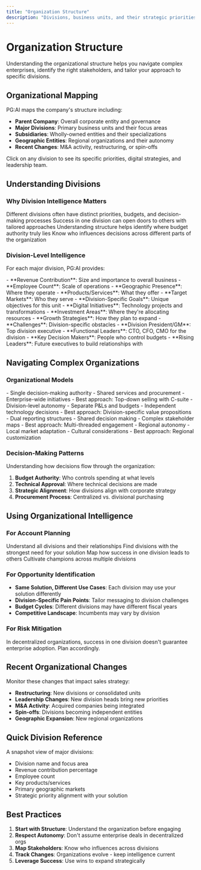 ```yaml
---
title: "Organization Structure"
description: "Divisions, business units, and their strategic priorities"
---
```


# Organization Structure

Understanding the organizational structure helps you navigate complex enterprises, identify the right stakeholders, and tailor your approach to specific divisions.

## Organizational Mapping

PG:AI maps the company's structure including:
- **Parent Company**: Overall corporate entity and governance
- **Major Divisions**: Primary business units and their focus areas
- **Subsidiaries**: Wholly-owned entities and their specializations
- **Geographic Entities**: Regional organizations and their autonomy
- **Recent Changes**: M&A activity, restructuring, or spin-offs

<Tip>
Click on any division to see its specific priorities, digital strategies, and leadership team.
</Tip>

## Understanding Divisions

### **Why Division Intelligence Matters**

<CardGroup cols={2}>
  <Card title="Targeted Selling" icon="bullseye">
    Different divisions often have distinct priorities, budgets, and decision-making processes
  </Card>
  <Card title="Expansion Opportunities" icon="chart-line">
    Success in one division can open doors to others with tailored approaches
  </Card>
  <Card title="Budget Navigation" icon="dollar">
    Understanding structure helps identify where budget authority truly lies
  </Card>
  <Card title="Stakeholder Mapping" icon="users">
    Know who influences decisions across different parts of the organization
  </Card>
</CardGroup>

### **Division-Level Intelligence**

For each major division, PG:AI provides:

<Tabs>
  <Tab title="Division Overview">
    - **Revenue Contribution**: Size and importance to overall business
    - **Employee Count**: Scale of operations
    - **Geographic Presence**: Where they operate
    - **Products/Services**: What they offer
    - **Target Markets**: Who they serve
  </Tab>
  <Tab title="Strategic Priorities">
    - **Division-Specific Goals**: Unique objectives for this unit
    - **Digital Initiatives**: Technology projects and transformations
    - **Investment Areas**: Where they're allocating resources
    - **Growth Strategies**: How they plan to expand
    - **Challenges**: Division-specific obstacles
  </Tab>
  <Tab title="Leadership">
    - **Division President/GM**: Top division executive
    - **Functional Leaders**: CTO, CFO, CMO for the division
    - **Key Decision Makers**: People who control budgets
    - **Rising Leaders**: Future executives to build relationships with
  </Tab>
</Tabs>

## Navigating Complex Organizations

### **Organizational Models**

<AccordionGroup>
  <Accordion title="Centralized Organizations">
    - Single decision-making authority
    - Shared services and procurement
    - Enterprise-wide initiatives
    - Best approach: Top-down selling with C-suite
  </Accordion>
  <Accordion title="Decentralized Organizations">
    - Division-level autonomy
    - Separate P&Ls and budgets
    - Independent technology decisions
    - Best approach: Division-specific value propositions
  </Accordion>
  <Accordion title="Matrix Organizations">
    - Dual reporting structures
    - Shared decision making
    - Complex stakeholder maps
    - Best approach: Multi-threaded engagement
  </Accordion>
  <Accordion title="Geographic Organizations">
    - Regional autonomy
    - Local market adaptation
    - Cultural considerations
    - Best approach: Regional customization
  </Accordion>
</AccordionGroup>

### **Decision-Making Patterns**

Understanding how decisions flow through the organization:

1. **Budget Authority**: Who controls spending at what levels
2. **Technical Approval**: Where technical decisions are made
3. **Strategic Alignment**: How divisions align with corporate strategy
4. **Procurement Process**: Centralized vs. divisional purchasing

## Using Organizational Intelligence

### **For Account Planning**

<Steps>
  <Step title="Map the Landscape">
    Understand all divisions and their relationships
  </Step>
  <Step title="Identify Beachheads">
    Find divisions with the strongest need for your solution
  </Step>
  <Step title="Plan Expansion">
    Map how success in one division leads to others
  </Step>
  <Step title="Build Relationships">
    Cultivate champions across multiple divisions
  </Step>
</Steps>

### **For Opportunity Identification**

- **Same Solution, Different Use Cases**: Each division may use your solution differently
- **Division-Specific Pain Points**: Tailor messaging to division challenges
- **Budget Cycles**: Different divisions may have different fiscal years
- **Competitive Landscape**: Incumbents may vary by division

### **For Risk Mitigation**

<Warning>
In decentralized organizations, success in one division doesn't guarantee enterprise adoption. Plan accordingly.
</Warning>

## Recent Organizational Changes

Monitor these changes that impact sales strategy:
- **Restructuring**: New divisions or consolidated units
- **Leadership Changes**: New division heads bring new priorities
- **M&A Activity**: Acquired companies being integrated
- **Spin-offs**: Divisions becoming independent entities
- **Geographic Expansion**: New regional organizations

## Quick Division Reference

A snapshot view of major divisions:
- Division name and focus area
- Revenue contribution percentage
- Employee count
- Key products/services
- Primary geographic markets
- Strategic priority alignment with your solution

## Best Practices

1. **Start with Structure**: Understand the organization before engaging
2. **Respect Autonomy**: Don't assume enterprise deals in decentralized orgs
3. **Map Stakeholders**: Know who influences across divisions
4. **Track Changes**: Organizations evolve - keep intelligence current
5. **Leverage Success**: Use wins to expand strategically